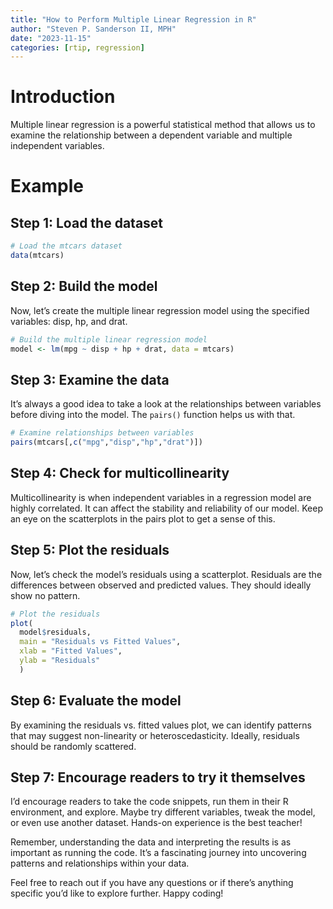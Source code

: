 ```yaml
---
title: "How to Perform Multiple Linear Regression in R"
author: "Steven P. Sanderson II, MPH"
date: "2023-11-15"
categories: [rtip, regression]
---
```


# Introduction

Multiple linear regression is a powerful statistical method that allows us to examine the relationship between a dependent variable and multiple independent variables.

# Example

## Step 1: Load the dataset

``` r
# Load the mtcars dataset
data(mtcars)
```

## Step 2: Build the model

Now, let's create the multiple linear regression model using the specified variables: disp, hp, and drat.

```r
# Build the multiple linear regression model
model <- lm(mpg ~ disp + hp + drat, data = mtcars)
```

## Step 3: Examine the data

It's always a good idea to take a look at the relationships between variables before diving into the model. The `pairs()` function helps us with that.

```r
# Examine relationships between variables
pairs(mtcars[,c("mpg","disp","hp","drat")])
```

## Step 4: Check for multicollinearity

Multicollinearity is when independent variables in a regression model are highly correlated. It can affect the stability and reliability of our model. Keep an eye on the scatterplots in the pairs plot to get a sense of this.

## Step 5: Plot the residuals

Now, let's check the model's residuals using a scatterplot. Residuals are the differences between observed and predicted values. They should ideally show no pattern.

```r
# Plot the residuals
plot(
  model$residuals, 
  main = "Residuals vs Fitted Values", 
  xlab = "Fitted Values", 
  ylab = "Residuals"
  )
```

## Step 6: Evaluate the model

By examining the residuals vs. fitted values plot, we can identify patterns that may suggest non-linearity or heteroscedasticity. Ideally, residuals should be randomly scattered.

## Step 7: Encourage readers to try it themselves

I'd encourage readers to take the code snippets, run them in their R environment, and explore. Maybe try different variables, tweak the model, or even use another dataset. Hands-on experience is the best teacher!

Remember, understanding the data and interpreting the results is as important as running the code. It's a fascinating journey into uncovering patterns and relationships within your data.

Feel free to reach out if you have any questions or if there's anything specific you'd like to explore further. Happy coding!
